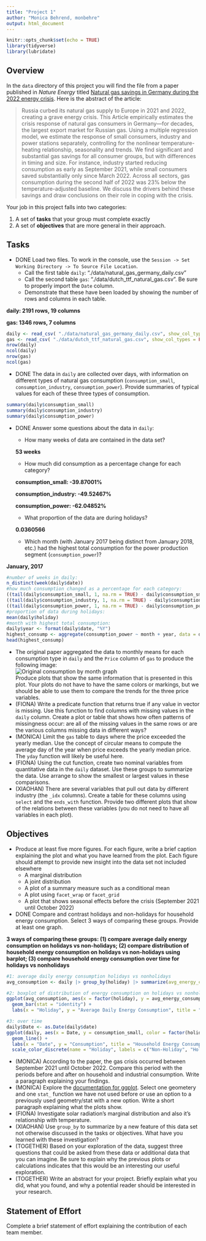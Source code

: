 ```yaml
---
title: "Project 1"
author: "Monica Behrend, monbehre"
output: html_document
---
```


```r
knitr::opts_chunk$set(echo = TRUE)
library(tidyverse)
library(lubridate)
```

## Overview

In the `data` directory of this project you will find the file from a paper published in *Nature Energy* titled [Natural gas savings in Germany during the 2022 energy crisis](https://www.nature.com/articles/s41560-023-01260-5). Here is the abstract of the article:

> Russia curbed its natural gas supply to Europe in 2021 and 2022, creating a grave energy crisis. This Article empirically estimates the crisis response of natural gas consumers in Germany—for decades, the largest export market for Russian gas. Using a multiple regression model, we estimate the response of small consumers, industry and power stations separately, controlling for the nonlinear temperature-heating relationship, seasonality and trends. We find significant and substantial gas savings for all consumer groups, but with differences in timing and size. For instance, industry started reducing consumption as early as September 2021, while small consumers saved substantially only since March 2022. Across all sectors, gas consumption during the second half of 2022 was 23% below the temperature-adjusted baseline. We discuss the drivers behind these savings and draw conclusions on their role in coping with the crisis.

Your job in this project falls into two categories:

1.  A set of **tasks** that your group must complete exactly
2.  A set of **objectives** that are more general in their approach.

## Tasks

-  DONE Load two files. To work in the console, use the `Session -> Set Working Directory -> To Source File Location`.
    -   Call the first table `daily`: "./data/natural_gas_germany_daily.csv"
    -   Call the second table `gas`: "./data/dutch_ttf_natural_gas.csv". Be sure to properly import the `Date` column.
    -   Demonstrate that these have been loaded by showing the number of rows and columns in each table.

**daily: 2191 rows, 19 columns**

**gas: 1346 rows, 7 columns**

```r
daily <- read_csv( "./data/natural_gas_germany_daily.csv", show_col_types = FALSE)
gas <- read_csv( "./data/dutch_ttf_natural_gas.csv", show_col_types = FALSE)
nrow(daily)
ncol(daily)
nrow(gas)
ncol(gas)
```

-  DONE The data in `daily` are collected over days, with information on different types of natural gas consumption (`consumption_small`, `consumption_industry`, `consumption_power`). Provide summaries of typical values for each of these three types of consumption.

```r
summary(daily$consumption_small)
summary(daily$consumption_industry)
summary(daily$consumption_power)
```

-   DONE Answer some questions about the data in `daily`:

    -   How many weeks of data are contained in the data set?

    **53 weeks**

    -   How much did consumption as a percentage change for each category?

    **consumption_small: -39.87001%**

    **consumption_industry: -49.52467%**

    **consumption_power: -62.04852%**

    -   What proportion of the data are during holidays?

    **0.0360566**

    -   Which month (with January 2017 being distinct from January 2018, etc.) had the highest total consumption for the power production segment (`consumption_power`)?

**January, 2017**

```r
#number of weeks in daily:
n_distinct(week(daily$date))
#how much consumption changed as a percentage for each category:
((tail(daily$consumption_small, 1, na.rm = TRUE) - daily$consumption_small[366]) / daily$consumption_small[366]) * 100 #row 366 is first column with non-na value
((tail(daily$consumption_industry, 1, na.rm = TRUE) - daily$consumption_industry[1]) / daily$consumption_industry[1]) * 100
((tail(daily$consumption_power, 1, na.rm = TRUE) - daily$consumption_power[1]) / daily$consumption_power[1]) * 100
#proportion of data during holidays:
mean(daily$holiday)
#month with highest total consumption:
daily$year <- format(daily$date, "%Y")
highest_consump <- aggregate(consumption_power ~ month + year, data = daily, FUN = sum) |> arrange(desc(consumption_power))
head(highest_consump)


```

-   The original paper aggregated the data to monthly means for each consumption type in `daily` and the `Price` column of `gas` to produce the following image:<br/> ![Original consumption by month graph](proj1fig1.png)<br/> Produce plots that show the same information that is presented in this plot. Your plots do not have to have the same colors or markings, but we should be able to use them to compare the trends for the three price variables.
- (FIONA)  Write a predicate function that returns true if any value in vector is missing. Use this function to find columns with missing values in the `daily` column. Create a plot or table that shows how often patterns of missingness occur: are all of the missing values in the same rows or are the various columns missing data in different ways?
-   (MONICA) Limit the `gas` table to days where the price exceeded the yearly median. Use the concept of circular means to compute the average day of the year when price exceeds the yearly median price. The `yday` function will likely be useful here.
-  (FIONA) Using the cut function, create two nominal variables from quantitative data in the `daily` dataset. Use these groups to summarize the data. Use arrange to show the smallest or largest values in these comparisons.
-   (XIAOHAN) There are several variables that pull out data by different industry (the `_idx` columns). Create a table for these columns using `select` and the `ends_with` function. Provide two different plots that show of the relations between these variables (you do not need to have all variables in each plot).

## Objectives

-   Produce at least five more figures. For each figure, write a brief caption explaining the plot and what you have learned from the plot. Each figure should attempt to provide new insight into the data set not included elsewhere
    -   A marginal distribution
    -   A joint distribution
    -   A plot of a summary measure such as a conditional mean
    -   A plot using `facet_wrap` or `facet_grid`
    -   A plot that shows seasonal effects before the crisis (September 2021 until October 2022)
-   DONE Compare and contrast holidays and non-holidays for household energy consumption. Select 3 ways of comparing these groups. Provide at least one graph.

**3 ways of comparing these groups: (1) compare average daily energy consumption on holidays vs non-holidays; (2) compare distribution of household energy consumption on holidays vs non-holidays using barplot; (3) compare household energy consumption over time for holidays vs nonholidays**

```r
#1: average daily energy consumption holidays vs nonholidays
avg_consumption <- daily |> group_by(holiday) |> summarize(avg_energy_consumption = mean(consumption_small + consumption_industry + consumption_power, na.rm = TRUE))

#2: boxplot of distribution of energy consumption on holidays vs nonholidays
ggplot(avg_consumption, aes(x = factor(holiday), y = avg_energy_consumption, fill = factor(holiday))) +
  geom_bar(stat = "identity") +
  labs(x = "Holiday", y = "Average Daily Energy Consumption", title = "Average Daily Energy Consumption: Holidays vs. Non-Holidays") 

#3: over time
daily$Date <- as.Date(daily$date)
ggplot(daily, aes(x = Date, y = consumption_small, color = factor(holiday))) +
  geom_line() +
  labs(x = "Date", y = "Consumption", title = "Household Energy Consumption Over Time for Holidays vs. Non-Holidays") +
  scale_color_discrete(name = "Holiday", labels = c("Non-Holiday", "Holiday"))
```

-   (MONICA) According to the paper, the gas crisis occurred between September 2021 until October 2022. Compare this period with the periods before and after on household and industrial consumption. Write a paragraph explaining your findings.
-   (MONICA) Explore the [documentation for ggplot](https://ggplot2.tidyverse.org/). Select one geometery and one `stat_` function we have not used before or use an option to a previously used geometry/stat with a new option. Write a short paragraph explaining what the plots show.
-  (FIONA) Investigate solar radiation's marginal distribution and also it's relationship with temperature.
-   (XIAOHAN) Use `group_by` to summarize by a new feature of this data set not otherwise discussed in the tasks or objectives. What have you learned with these investigation?
-   (TOGETHER) Based on your exploration of the data, suggest three questions that could be asked from these data or additional data that you can imagine. Be sure to explain why the previous plots or calculations indicates that this would be an interesting our useful exploration.
-   (TOGETHER) Write an abstract for your project. Briefly explain what you did, what you found, and why a potential reader should be interested in your research.

## Statement of Effort

Complete a brief statement of effort explaining the contribution of each team member.
